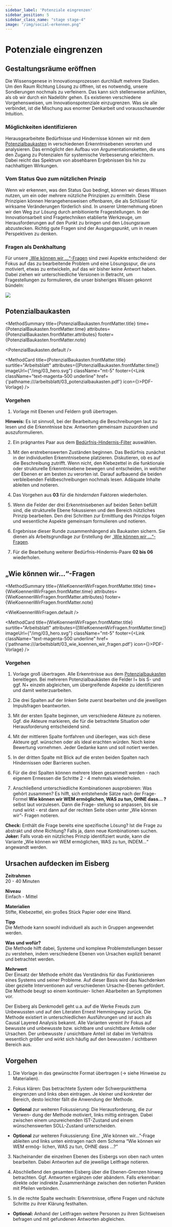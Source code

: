 ```yaml
---
sidebar_label: 'Potenziale eingrenzen'
sidebar_position: 5
sidebar_class_name: "stage stage-4"
image: "/img/social-erkennen.png"
---
```



# Potenziale eingrenzen

## Gestaltungsräume eröffnen

Die Wissensgenese in Innovationsprozessen durchläuft mehrere Stadien. Um den Raum Richtung Lösung zu öffnen, ist es notwendig, unsere Sondierungen nochmals zu verfeinern. Das kann sich stellenweise anfühlen, als ob wir durch ein Nadelöhr gehen. Es existieren verschiedene Vorgehensweisen, um Innovationspotenziale einzugrenzen. Was sie alle verbindet, ist die Mischung aus enormer Denkarbeit und vorausschauender Intuition.

### Möglichkeiten identifizieren

Herausgearbeitete Bedürfnisse und Hindernisse können wir mit dem [Potenzialbaukasten](#potenzialbaukasten) in verschiedenen Erkenntnisebenen verorten und analysieren. Das ermöglicht den Aufbau von Argumentationsketten, die uns den Zugang zu Potenzialen für systemische Verbesserung erleichtern. Dabei reicht das Spektrum von absehbaren Ergebnissen bis hin zu nachhaltigen Wirkungen.

### Vom Status Quo zum nützlichen Prinzip

Wenn wir erkennen, was den Status Quo bedingt, können wir dieses Wissen nutzen, um ein oder mehrere nützliche Prinzipien zu ermitteln. Diese Prinzipien können Herangehensweisen offenbaren, die als Schlüssel für wirksame Veränderungen förderlich sind.
In unserer Unternehmung ebnen wir den Weg zur Lösung durch ambitionierte Fragestellungen. In der Innovationsarbeit sind Fragetechniken etablierte Werkzeuge, um Herausforderungen auf den Punkt zu bringen und den Lösungsraum abzustecken. Richtig gute Fragen sind der Ausgangspunkt, um in neuen Perspektiven zu denken.

### Fragen als Denkhaltung

Für unsere [„Wie können wir ...“-Fragen](#wie-können-wir-fragen) sind zwei Aspekte entscheidend: der Fokus auf das zu bearbeitende Problem und eine Lösungsspur, die uns motiviert, etwas zu entwickeln, auf das wir bisher keine Antwort haben. Dabei ziehen wir unterschiedliche Versionen in Betracht, um Fragestellungen zu formulieren, die unser bisheriges Wissen gekonnt bündeln:

<img src="/img/03_line_graph.svg" className="w-full mx-auto aspect-square" aria-hidden />

## Potenzialbaukasten

<MethodSummary
  title={PotenzialBaukasten.frontMatter.title}
  time={PotenzialBaukasten.frontMatter.time}
  attributes={PotenzialBaukasten.frontMatter.attributes}
  footer={PotenzialBaukasten.frontMatter.note}
>
  <PotenzialBaukasten.default />
</MethodSummary>

<MethodCard
  title={PotenzialBaukasten.frontMatter.title}
  surtitle="Arbeitsblatt"
  attributes={[PotenzialBaukasten.frontMatter.time]}
  imageUrl={"/img/03_hero.svg"}
  className="mt-5"
  footer={<Link className="text-magenta-500 underline" href={'pathname:///arbeitsblatt/03_potenzialbaukasten.pdf'} icon={<EditIcon className="w-3 h-3 text-inherit" />}>PDF-Vorlage</Link>}
/>

### Vorgehen

1. Vorlage mit Ebenen und Feldern groß übertragen.

<Hint>
  <b>Hinweis:</b> Es ist sinnvoll, bei der Bearbeitung die Beschreibungen laut zu lesen und die Erkenntnisse bzw. Antworten gemeinsam zuzuordnen und auszuformulieren.
</Hint>

2. Ein prägnantes Paar aus dem [Bedürfnis-Hindernis-Filter](#bedürfnis-hindernis-filter) auswählen.

3. Mit den erstrebenswerten Zuständen beginnen. Das Bedürfnis zunächst in der individuellen Erkenntnisebene platzieren. Diskutieren, ob es auf die Beschreibung zutrifft. Wenn nicht, den Klebezettel in die funktionale oder strukturelle Erkenntnisebene bewegen und entscheiden, in welcher der Ebenen er am besten zu verorten ist. Darauf aufbauend die beiden verbleibenden Feldbeschreibungen nochmals lesen. Adäquate Inhalte ableiten und notieren.

4. Das Vorgehen aus **03** für die _hindernden_ Faktoren wiederholen.

5. Wenn die Felder der drei Erkenntnisebenen auf beiden Seiten befüllt sind, die strukturelle Ebene fokussieren und den Bereich nützliches Prinzip bearbeiten. Den drei Schritten zur Ermittlung des Prinzips folgen und wesentliche Aspekte gemeinsam formulieren und notieren.

6. Ergebnisse dieser Runde zusammenhängend als Baukasten sichern. Sie dienen als Arbeitsgrundlage zur Erstellung der [„Wie können wir ...“-Fragen](#wie-können-wir-fragen).

7. Für die Bearbeitung weiterer Bedürfnis-Hindernis-Paare **02 bis 06** wiederholen.

## „Wie können wir...“­-Fragen

<MethodSummary
  title={WieKoennenWirFragen.frontMatter.title}
  time={WieKoennenWirFragen.frontMatter.time}
  attributes={WieKoennenWirFragen.frontMatter.attributes}
  footer={WieKoennenWirFragen.frontMatter.note}
>
  <WieKoennenWirFragen.default />
</MethodSummary>

<MethodCard
  title={WieKoennenWirFragen.frontMatter.title}
  surtitle="Arbeitsblatt"
  attributes={[WieKoennenWirFragen.frontMatter.time]}
  imageUrl={"/img/03_hero.svg"}
  className="mt-5"
  footer={<Link className="text-magenta-500 underline" href={'pathname:///arbeitsblatt/03_wie_koennen_wir_fragen.pdf'} icon={<EditIcon className="w-3 h-3 text-inherit" />}>PDF-Vorlage</Link>}
/>

### Vorgehen

1. Vorlage groß übertragen. Alle Erkenntnisse aus dem [Potenzialbaukasten](#potenzialbaukasten) bereitlegen. Bei mehreren Potenzialbaukästen die Felder I+ bis S- und ggf. N+ einzeln abgleichen, um übergreifende Aspekte zu identifizieren und damit weiterzuarbeiten.

2. Die drei Spalten auf der linken Seite zuerst bearbeiten und die jeweiligen Impulsfragen beantworten.

3. Mit der ersten Spalte beginnen, um verschiedene Akteure zu notieren. Ggf. die Akteure markieren, die für die betrachtete Situation oder Herausforderung entscheidend sind.

4. Mit der mittleren Spalte fortfahren und überlegen, was sich diese Akteure ggf. wünschen oder als ideal erachten würden. Noch keine Bewertung vornehmen. Jeder Gedanke kann und soll notiert werden.

5. In der dritten Spalte mit Blick auf die ersten beiden Spalten nach Hindernissen oder Barrieren suchen.

6. Für die drei Spalten können mehrere Ideen gesammelt werden - nach eigenem Ermessen die Schritte 2 - 4 mehrmals wiederholen.

7. Anschließend unterschiedliche Kombinationen ausprobieren: Was gehört zusammen? Es hilft, sich entstehende Sätze nach der Frage- Formel **Wie können wir WEM ermöglichen, WAS zu tun, OHNE dass... ?** selbst laut vorzulesen. Dann die Frage- stellung so anpassen, bis sie rund wirkt - erst dann auf der rechten Seite oben unter „Wie können wir”- Fragen notieren.

<Hint>
  <b>Check:</b> Enthält die Frage bereits eine spezifische Lösung? Ist die Frage zu abstrakt und ohne Richtung? Falls ja, dann neue Kombinationen suchen.
</Hint>

<Hint>
  <b>Joker:</b> Falls vorab ein nützliches Prinzip identifiziert wurde, kann die Variante „Wie können wir WEM ermöglichen, WAS zu tun, INDEM…“ angewandt werden.
</Hint>

## Ursachen aufdecken im Eisberg

<!-- linke Seitenspalte -->

**Zeitrahmen**\
20 - 40 Minuten

**Niveau**\
Einfach - Mittel

**Materialien**\
Stifte, Klebezettel, ein großes Stück Papier oder eine Wand.

**Tipp**\
Die Methode kann sowohl individuell als auch in Gruppen angewendet werden.

<!-- text in der Mitte -->

**Was und wofür?**\
Die Methode hilft dabei, Systeme und komplexe Problemstellungen besser zu verstehen, indem verschiedene Ebenen von Ursachen explizit benannt und betrachtet werden.

**Mehrwert**\
Der Einsatz der Methode erhöht das Verständnis für das Funktionieren eines Systems und seiner Probleme. Auf dieser Basis wird das Nachdenken über gezielte Interventionen auf verschiedenen Ursache-Ebenen gefördert. Die Methode beugt so einem kontinuier- lichen Abarbeiten an Symptomen vor.

<!-- text unten klein -->

Der Eisberg als Denkmodell geht u.a. auf die Werke Freuds zum Unbewussten und auf den Literaten Ernest Hemmingway zurück. Die Methode existiert in unterschiedlichen Ausführungen und ist auch als Causal Layered Analysis bekannt. Alle Varianten vereint ihr Fokus auf bewusste und unbewusste bzw. sichtbare und unsichtbare Anteile oder Ursachen. Der unbewusste / unsichtbare Anteil ist dabei im Verhältnis wesentlich größer und wirkt sich häufig auf den bewussten / sichtbaren Bereich aus.

## Vorgehen

1. Die Vorlage in das gewünschte Format übertragen 
(→ siehe Hinweise zu Materialien).

2. Fokus klären: Das betrachtete System oder Schwerpunktthema eingrenzen und links oben eintragen. Je kleiner und konkreter der Bereich, desto leichter fällt die Anwendung der Methode.

* **Optional** zur weiteren Fokussierung: Die Herausforderung, die zur Verwen- dung der Methode motiviert, links mittig eintragen. Dabei zwischen einem unzureichenden IST-Zustand und einem wünschenswerten SOLL-Zustand unterscheiden.

* **Optional** zur weiteren Fokussierung: Eine „Wie können wir...”-Frage ableiten und links unten eintragen nach dem Schema “Wie können wir WEM ermög- lichen, WAS zu tun, OHNE dass ...?”

3. Nacheinander die einzelnen Ebenen des Eisbergs von oben nach unten bearbeiten. Dabei Antworten auf die jeweilige Leitfrage notieren.

4. Abschließend den gesamten Eisberg über die Ebenen-Grenzen hinweg betrachten. Ggf. Antworten ergänzen oder abändern. Falls erkennbar: direkte oder indirekte Zusammenhänge zwischen den notierten Punkten mit Pfeilen verbinden.

5. In die rechte Spalte wechseln: Erkenntnisse, offene Fragen und nächste Schritte zu ihrer Klärung festhalten.

* **Optional:** Anhand der Leitfragen weitere Personen zu ihren Sichtweisen befragen und mit gefundenen Antworten abgleichen.


